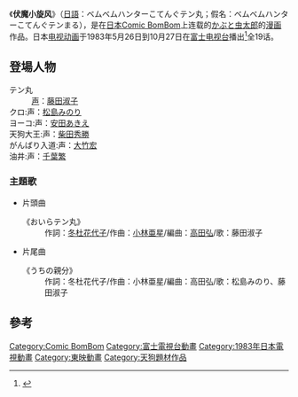 {{Untranslated-jargon|time=2011-12-10}}
{{漫画}}
《'''伏魔小旋风'''》（[[日語|日語]]：ベムベムハンターこてんぐテン丸；假名：ベムベムハンターこてんぐテンまる），是在[[日本|日本]][[Comic_BomBom|Comic BomBom]]上连载的[[かぶと虫太郎|かぶと虫太郎]]的[[漫画|漫画]]作品。日本[[电视|电视]][[动画|动画]]于1983年5月26日到10月27日在[[富士电视台|富士电视台]]播出<ref>{{cite web|url=http://www.tvdrama-db.com/drama_info/p/id-20337|title=ベムベムハンター　こてんぐテン丸|publisher=Furusaki Yasunari|language=Ja|accessdate=2013年11月21日|archive-date=2016年3月4日|archive-url=https://web.archive.org/web/20160304223716/http://www.tvdrama-db.com/drama_info/p/id-20337|dead-url=no}}</ref>全19话。

== 登場人物 ==
;テン丸
:[[声優|声]]：[[藤田淑子|藤田淑子]]
;クロ:声：[[松島みのり|松島みのり]]
;ヨーコ:声：[[安田あきえ|安田あきえ]]
;天狗大王:声：[[柴田秀勝|柴田秀勝]]
;がんばり入道:声：[[大竹宏|大竹宏]]
;油井:声：[[千葉繁|千葉繁]]

=== 主題歌 ===
* 片頭曲
*; 《おいらテン丸》 
*: 作詞：[[冬杜花代子|冬杜花代子]]/作曲：[[小林亜星|小林亜星]]/編曲：[[高田弘|高田弘]]/歌：藤田淑子 
 
* 片尾曲
*; 《うちの親分》 
*: 作詞：冬杜花代子/作曲：小林亜星/編曲：高田弘/歌：松島みのり、藤田淑子
==參考==
{{reflist}}
{{DEFAULTSORT:Bemubemu Hunter Kotengu Tenmaru}}
[[Category:Comic_BomBom|Category:Comic BomBom]]
[[Category:富士電視台動畫|Category:富士電視台動畫]]
[[Category:1983年日本電視動畫|Category:1983年日本電視動畫]]
[[Category:東映動畫|Category:東映動畫]]
[[Category:天狗題材作品|Category:天狗題材作品]]